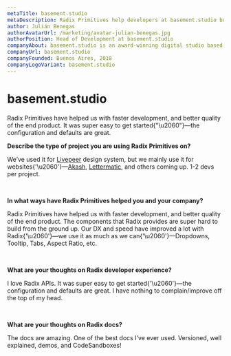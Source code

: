 ```yaml
---
metaTitle: basement.studio
metaDescription: Radix Primitives help developers at basement.studio build faster and achieve better quality of the end product.
author: Julián Benegas
authorAvatarUrl: /marketing/avatar-julian-benegas.jpg
authorPosition: Head of Development at basement.studio
companyAbout: basement.studio is an award-winning digital studio based in Argentina.
companyUrl: basement.studio
companyFounded: Buenos Aires, 2018
companyLogoVariant: basement.studio
---
```


# basement.studio

<HeroQuote>
	Radix Primitives have helped us with faster development, and better quality of
	the end product. It was super easy to get started{"\u2060"}—the configuration
	and defaults are great.
</HeroQuote>

**Describe the type of project you are using Radix Primitives on?**

We’ve used it for [Livepeer](https://livepeer.com/dashboard) design system, but we mainly use it for websites{'\u2060'}—[Akash](https://akash.network), [Lettermatic](https://lettermatic.com), and others coming up. 1-2 devs per project.

<br />

**In what ways have Radix Primitives helped you and your company?**

Radix Primitives have helped us with faster development, and better quality of the end product. The components that Radix provides are super hard to build from the ground up. Our DX and speed have improved a lot with Radix{'\u2060'}—we use it as much as we can{'\u2060'}—Dropdowns, Tooltip, Tabs, Aspect Ratio, etc.

<br />

**What are your thoughts on Radix developer experience?**

I love Radix APIs. It was super easy to get started{'\u2060'}—the configuration and defaults are great. I have nothing to complain/improve off the top of my head.

<br />

**What are your thoughts on Radix docs?**

The docs are amazing. One of the best docs I’ve ever used. Versioned, well explained, demos, and CodeSandboxes!
